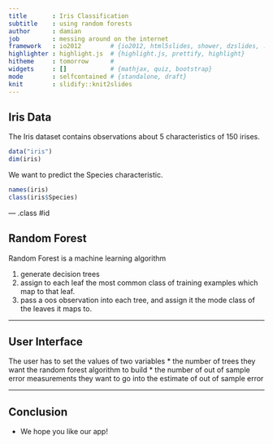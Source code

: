 ```yaml
---
title       : Iris Classification
subtitle    : using random forests
author      : damian
job         : messing around on the internet
framework   : io2012        # {io2012, html5slides, shower, dzslides, ...}
highlighter : highlight.js  # {highlight.js, prettify, highlight}
hitheme     : tomorrow      # 
widgets     : []            # {mathjax, quiz, bootstrap}
mode        : selfcontained # {standalone, draft}
knit        : slidify::knit2slides
---
```


## Iris Data

The Iris dataset contains observations about 5 characteristics of 150 irises.

```r
data("iris")
dim(iris)
```

We want to predict the Species characteristic.

```r
names(iris)
class(iris$Species)
```

--- .class #id 

## Random Forest

Random Forest is a machine learning algorithm

1. generate decision trees
2. assign to each leaf the most common class of training examples which map to that leaf.
3. pass a oos observation into each tree, and assign it the mode class of the leaves it maps to.

---

## User Interface

The user has to set the values of two variables
* the number of trees they want the random forest algorithm to build
* the number of out of sample error measurements they want to go into the estimate of out of sample error

---

## Conclusion

* We hope you like our app!


